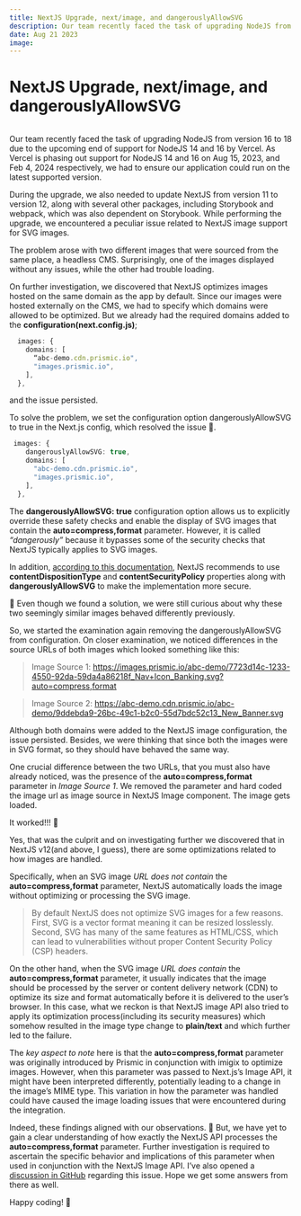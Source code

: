 ```yaml
---
title: NextJS Upgrade, next/image, and dangerouslyAllowSVG
description: Our team recently faced the task of upgrading NodeJS from version 16 to 18 due to the upcoming end of support for NodeJS 14 and 16 by Vercel. As Vercel is phasing out support for NodeJS 14 and 16 on Aug 15, 2023, and Feb 4, 2024 respectively, we had to ensure our application could run on the latest supported version.
date: Aug 21 2023
image: 
---
```


# NextJS Upgrade, next/image, and dangerouslyAllowSVG

<img src='' alt='' />

Our team recently faced the task of upgrading NodeJS from version 16 to 18 due to the upcoming end of support for NodeJS 14 and 16 by Vercel. As Vercel is phasing out support for NodeJS 14 and 16 on Aug 15, 2023, and Feb 4, 2024 respectively, we had to ensure our application could run on the latest supported version.


During the upgrade, we also needed to update NextJS from version 11 to version 12, along with several other packages, including Storybook and webpack, which was also dependent on Storybook. While performing the upgrade, we encountered a peculiar issue related to NextJS image support for SVG images.

The problem arose with two different images that were sourced from the same place, a headless CMS. Surprisingly, one of the images displayed without any issues, while the other had trouble loading.

On further investigation, we discovered that NextJS optimizes images hosted on the same domain as the app by default. Since our images were hosted externally on the CMS, we had to specify which domains were allowed to be optimized. But we already had the required domains added to the **configuration(next.config.js)**;

```ts
  images: {
    domains: [
      “abc-demo.cdn.prismic.io",
      "images.prismic.io",
    ],
  },
```

and the issue persisted.

To solve the problem, we set the configuration option dangerouslyAllowSVG to true in the Next.js config, which resolved the issue 🎉.

```ts
 images: {
    dangerouslyAllowSVG: true,
    domains: [
      "abc-demo.cdn.prismic.io",
      "images.prismic.io",
    ],
  },
```

The **dangerouslyAllowSVG: true** configuration option allows us to explicitly override these safety checks and enable the display of SVG images that contain the **auto=compress,format** parameter. However, it is called _“dangerously”_ because it bypasses some of the security checks that NextJS typically applies to SVG images.

In addition, <u>according to this documentation</u>, NextJS recommends to use **contentDispositionType** and **contentSecurityPolicy** properties along with **dangerouslyAllowSVG** to make the implementation more secure.

🤔 Even though we found a solution, we were still curious about why these two seemingly similar images behaved differently previously.

So, we started the examination again removing the dangerouslyAllowSVG from configuration. On closer examination, we noticed differences in the source URLs of both images which looked something like this:

> Image Source 1: https://images.prismic.io/abc-demo/7723d14c-1233-4550-92da-59da4a86218f_Nav+Icon_Banking.svg?auto=compress,format

> Image Source 2: https://abc-demo.cdn.prismic.io/abc-demo/9ddebda9-26bc-49c1-b2c0-55d7bdc52c13_New_Banner.svg

Although both domains were added to the NextJS image configuration, the issue persisted. Besides, we were thinking that since both the images were in SVG format, so they should have behaved the same way.

One crucial difference between the two URLs, that you must also have already noticed, was the presence of the **auto=compress,format** parameter in _Image Source 1_. We removed the parameter and hard coded the image url as image source in NextJS Image component. The image gets loaded.

It worked!!! 🎉

Yes, that was the culprit and on investigating further we discovered that in NextJS v12(and above, I guess), there are some optimizations related to how images are handled.

Specifically, when an SVG image _URL does not contain_ the **auto=compress,format** parameter, NextJS automatically loads the image without optimizing or processing the SVG image.


> By default NextJS does not optimize SVG images for a few reasons. First, SVG is a vector format meaning it can be resized losslessly. Second, SVG has many of the same features as HTML/CSS, which can lead to vulnerabilities without proper Content Security Policy (CSP) headers.

On the other hand, when the SVG image _URL does contain_ the **auto=compress,format** parameter, it usually indicates that the image should be processed by the server or content delivery network (CDN) to optimize its size and format automatically before it is delivered to the user’s browser. In this case, what we reckon is that NextJS image API also tried to apply its optimization process(including its security measures) which somehow resulted in the image type change to **plain/text** and which further led to the failure.

The _key aspect to note_ here is that the **auto=compress,format** parameter was originally introduced by Prismic in conjunction with imigix to optimize images. However, when this parameter was passed to Next.js’s Image API, it might have been interpreted differently, potentially leading to a change in the image’s MIME type. This variation in how the parameter was handled could have caused the image loading issues that were encountered during the integration.

Indeed, these findings aligned with our observations. 🤔 But, we have yet to gain a clear understanding of how exactly the NextJS API processes the **auto=compress,format** parameter. Further investigation is required to ascertain the specific behavior and implications of this parameter when used in conjunction with the NextJS Image API. I’ve also opened a [discussion in GitHub](https://github.com/vercel/next.js/discussions/53041) regarding this issue. Hope we get some answers from there as well.

Happy coding! 🎉






